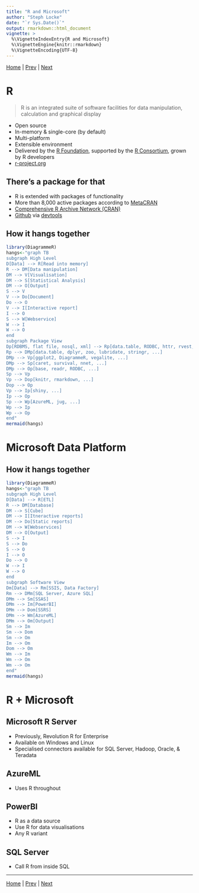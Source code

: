 ```yaml
---
title: "R and Microsoft"
author: "Steph Locke"
date: "`r Sys.Date()`"
output: rmarkdown::html_document
vignette: >
  %\VignetteIndexEntry{R and Microsoft}
  %\VignetteEngine{knitr::rmarkdown}
  %\VignetteEncoding{UTF-8}
---
```

[Home](index.html) | [Prev](index.html) | [Next](GettingStarted.html)

# R
> R is an integrated suite of software facilities for data manipulation, calculation and graphical display

- Open source
- In-memory & single-core (by default)
- Multi-platform
- Extensible environment
- Delivered by the [R Foundation](https://www.r-project.org/foundation/), supported by the [R Consortium](https://www.r-consortium.org/), grown by R developers 
- [r-project.org](http://www.r-project.org/)

## There's a package for that
- R is extended with packages of functionality
- More than 8,000 active packages according to [MetaCRAN](http://www.r-pkg.org/)
- [Comprehensive R Archive Network (CRAN)](https://cran.r-project.org/)
- [Github](https://github.com) via [devtools](https://cran.r-project.org/package=devtools)

## How it hangs together
```r
library(DiagrammeR)
hangs<-"graph TB
subgraph High Level
D[Data] --> R[Read into memory]
R --> DM[Data manipulation]
DM --> V[Visualisation]
DM --> S[Statistical Analysis]
DM --> O[Output]
S --> V
V --> Do[Document]
Do --> O
V --> I[Interactive report]
I --> O
S --> W[Webservice]
W --> I
W --> O
end
subgraph Package View
Dp[RDBMS, flat file, nosql, xml] --> Rp[data.table, RODBC, httr, rvest, readxl, readr,...]
Rp --> DMp[data.table, dplyr, zoo, lubridate, stringr, ...]
DMp --> Vp[ggplot2, DiagrammeR, vegalite, ...]
DMp --> Sp[caret, survival, nnet, ...]
DMp --> Op[base, readr, RODBC, ...]
Sp --> Vp
Vp --> Dop[knitr, rmarkdown, ...]
Dop --> Op
Vp --> Ip[shiny, ...]
Ip --> Op
Sp --> Wp[AzureML, jug, ...]
Wp --> Ip
Wp --> Op
end"
mermaid(hangs)
```

# Microsoft Data Platform

## How it hangs together
```r
library(DiagrammeR)
hangs<-"graph TB
subgraph High Level
D[Data] --> R[ETL]
R --> DM[Database]
DM --> S[Cube]
DM --> I[Itneractive reports]
DM --> Do[Static reports]
DM --> W[Webservices]
DM --> O[Output]
S --> I
S --> Do
S --> O
I --> O
Do --> O
W --> I
W --> O
end
subgraph Software View
Dm[Data] --> Rm[SSIS, Data Factory]
Rm --> DMm[SQL Server, Azure SQL]
DMm --> Sm[SSAS]
DMm --> Im[PowerBI]
DMm --> Dom[SSRS]
DMm --> Wm[AzureML]
DMm --> Om[Output]
Sm --> Im
Sm --> Dom
Sm --> Om
Im --> Om
Dom --> Om
Wm --> Im
Wm --> Om
Wm --> Om
end"
mermaid(hangs)
```

# R + Microsoft
## Microsoft R Server
- Previously, Revolution R for Enterprise
- Available on Windows and Linux
- Specialised connectors available for SQL Server, Hadoop, Oracle, & Teradata

## AzureML
- Uses R throughout

## PowerBI
- R as a data source
- Use R for data visualisations
- Any R variant

## SQL Server
- Call R from inside SQL

-------
[Home](index.html) | [Prev](index.html) | [Next](GettingStarted.html)
